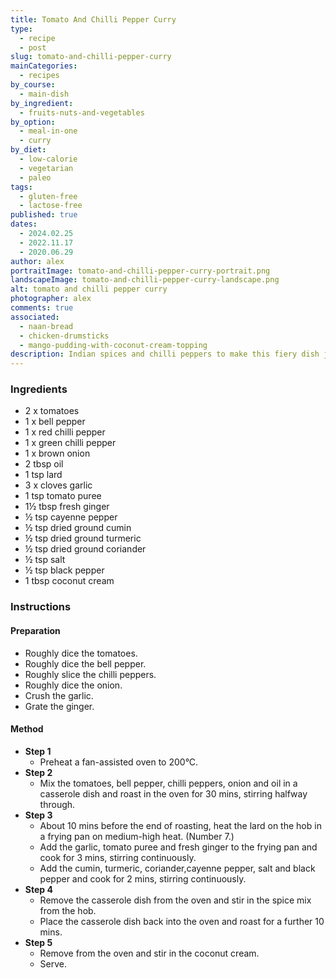 ```yaml
---
title: Tomato And Chilli Pepper Curry
type:
  - recipe
  - post
slug: tomato-and-chilli-pepper-curry
mainCategories:
  - recipes
by_course:
  - main-dish
by_ingredient:
  - fruits-nuts-and-vegetables
by_option:
  - meal-in-one
  - curry
by_diet:
  - low-calorie
  - vegetarian
  - paleo
tags:
  - gluten-free
  - lactose-free
published: true
dates:
  - 2024.02.25
  - 2022.11.17
  - 2020.06.29
author: alex
portraitImage: tomato-and-chilli-pepper-curry-portrait.png
landscapeImage: tomato-and-chilli-pepper-curry-landscape.png
alt: tomato and chilli pepper curry
photographer: alex
comments: true
associated:
  - naan-bread
  - chicken-drumsticks
  - mango-pudding-with-coconut-cream-topping
description: Indian spices and chilli peppers to make this fiery dish just for Carl.
---
```


<Ingredients>

### Ingredients

- 2 x tomatoes
- 1 x bell pepper
- 1 x red chilli pepper
- 1 x green chilli pepper
- 1 x brown onion
- 2 tbsp oil
- 1 tsp lard
- 3 x cloves garlic
- 1 tsp tomato puree
- 1½ tbsp fresh ginger
- ½ tsp cayenne pepper
- ½ tsp dried ground cumin
- ½ tsp dried ground turmeric
- ½ tsp dried ground coriander
- ½ tsp salt
- ½ tsp black pepper
- 1 tbsp coconut cream

</Ingredients>

<Instructions>

### Instructions

#### Preparation

- Roughly dice the tomatoes.
- Roughly dice the bell pepper.
- Roughly slice the chilli peppers.
- Roughly dice the onion.
- Crush the garlic.
- Grate the ginger.

#### Method

- **Step 1**
  - Preheat a fan-assisted oven to 200°C.
- **Step 2**
  - Mix the tomatoes, bell pepper, chilli peppers, onion and oil in a casserole dish and roast in the oven for 30 mins, stirring halfway through.
- **Step 3**
  - About 10 mins before the end of roasting, heat the lard on the hob in a frying pan on medium-high heat. (Number 7.)
  - Add the garlic, tomato puree and fresh ginger to the frying pan and cook for 3 mins, stirring continuously.
  - Add the cumin, turmeric, coriander,cayenne pepper, salt and black pepper and cook for 2 mins, stirring continuously.
- **Step 4**
  - Remove the casserole dish from the oven and stir in the spice mix from the hob.
  - Place the casserole dish back into the oven and roast for a further 10 mins.
- **Step 5**
  - Remove from the oven and stir in the coconut cream.
  - Serve.

</Instructions>
